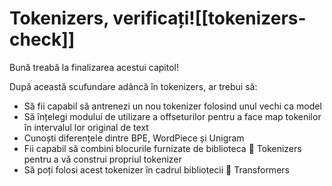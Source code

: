 # Tokenizers, verificați![[tokenizers-check]]

<CourseFloatingBanner
    chapter={6}
    classNames="absolute z-10 right-0 top-0"
/>

Bună treabă la finalizarea acestui capitol!

După această scufundare adâncă în tokenizers, ar trebui să:

- Să fii capabil să antrenezi un nou tokenizer folosind unul vechi ca model
- Să înțelegi modului de utilizare a offseturilor pentru a face map tokenilor în intervalul lor original de text
- Cunoști diferențele dintre BPE, WordPiece și Unigram
- Fii capabil să combini blocurile furnizate de biblioteca 🤗 Tokenizers pentru a vă construi propriul tokenizer
- Să poți folosi acest tokenizer în cadrul bibliotecii 🤗 Transformers
